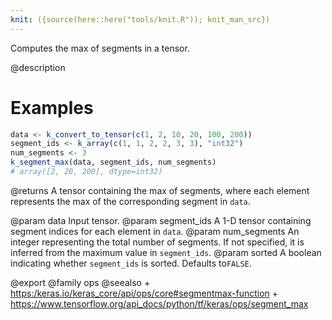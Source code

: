 ```yaml
---
knit: ({source(here::here("tools/knit.R")); knit_man_src})
---
```

Computes the max of segments in a tensor.

@description

# Examples
```r
data <- k_convert_to_tensor(c(1, 2, 10, 20, 100, 200))
segment_ids <- k_array(c(1, 1, 2, 2, 3, 3), "int32")
num_segments <- 3
k_segment_max(data, segment_ids, num_segments)
# array([2, 20, 200], dtype=int32)
```

@returns
A tensor containing the max of segments, where each element
represents the max of the corresponding segment in `data`.

@param data Input tensor.
@param segment_ids A 1-D tensor containing segment indices for each
    element in `data`.
@param num_segments An integer representing the total number of
    segments. If not specified, it is inferred from the maximum
    value in `segment_ids`.
@param sorted A boolean indicating whether `segment_ids` is sorted.
    Defaults to`FALSE`.

@export
@family ops
@seealso
+ <https:/keras.io/keras_core/api/ops/core#segmentmax-function>
+ <https://www.tensorflow.org/api_docs/python/tf/keras/ops/segment_max>
